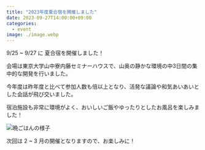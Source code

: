 ```yaml
---
title: "2023年度夏合宿を開催しました"
date: 2023-09-27T14:00:00+09:00
categories:
  - event
image: ./image.webp
---
```


9/25 ~ 9/27 に 夏合宿を開催しました！

会場は東京大学山中寮内藤セミナーハウスで、山奥の静かな環境の中3日間の集中的な開発を行いました。

今年度は昨年度と比べて参加人数も倍以上となり、活発な議論や和気あいあいとした会話が飛び交いました。

宿泊施設も非常に環境がよく、おいしいご飯やゆったりとしたお風呂を楽しみました！

![晩ごはんの様子](./dinner.webp)

次回は 2 ~ 3 月の開催となりますので、お楽しみに！
